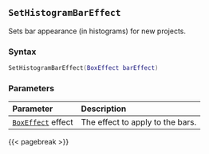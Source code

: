 ## `SetHistogramBarEffect`

Sets bar appearance (in histograms) for new projects.

### Syntax {-}

``` .lua
SetHistogramBarEffect(BoxEffect barEffect)
```


### Parameters {-}

**Parameter** | **Description**
| :-- | :-- |
|[`BoxEffect`](#boxeffect) effect | The effect to apply to the bars. |


{{< pagebreak >}}